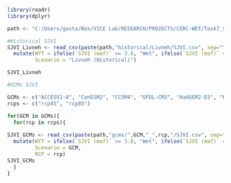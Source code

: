 ```{r}
library(readr)
library(dplyr)

path <- "C:/Users/gusta/Box/VICE Lab/RESEARCH/PROJECTS/CERC-WET/Task7_San_Joaquin_Model/pywr_models/data/common/hydrology/"

#Historical SJVI
SJVI_Livneh <- read_csv(paste(path,"historical/Livneh/SJVI.csv", sep="")) %>%
  mutate(WYT = ifelse(`SJVI (maf)` >= 3.8, "Wet", ifelse(`SJVI (maf)` < 3.8 & `SJVI (maf)` > 3.1, "Above Normal", ifelse(`SJVI (maf)` <= 3.1 & `SJVI (maf)` > 2.5, "Below Normal", ifelse(`SJVI (maf)` <= 2.5 & `SJVI (maf)` > 2.1, "Dry", "Critical")))),
         Scenario = "Livneh (Historical)")

SJVI_Livneh

#GCMs SJVI

GCMs <- c("ACCESS1-0", "CanESM2", "CCSM4", "GFDL-CM3", "HadGEM2-ES", "HadGEM2-CC", "MIROC5", "CNRM-CM5", "CMCC-CMS", "CESM1-BGC")
rcps <- c("rcp45", "rcp85")

for(GCM in GCMs){
  for(rcp in rcps){
  
SJVI_GCMs <- read_csv(paste(path,"gcms/",GCM,"_",rcp,"/SJVI.csv", sep="")) %>%
  mutate(WYT = ifelse(`SJVI (maf)` >= 3.8, "Wet", ifelse(`SJVI (maf)` < 3.8 & `SJVI (maf)` > 3.1, "Above Normal", ifelse(`SJVI (maf)` <= 3.1 & `SJVI (maf)` > 2.5, "Below Normal", ifelse(`SJVI (maf)` <= 2.5 & `SJVI (maf)` > 2.1, "Dry", "Critical")))),
         Scenario = GCM,
         RCP = rcp)
SJVI_GCMs
  }
}






```